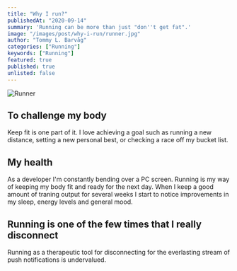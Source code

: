 ```yaml
---
title: "Why I run?"
publishedAt: "2020-09-14"
summary: 'Running can be more than just "don''t get fat".'
image: "/images/post/why-i-run/runner.jpg"
author: "Tommy L. Barvåg"
categories: ["Running"]
keywords: ["Running"]
featured: true
published: true
unlisted: false
---
```


<Image alt="Runner" src="/images/post/why-i-run/runner.jpg" width={1000} height={667} priority />

## To challenge my body

Keep fit is one part of it. I love achieving a goal such as running a new distance, setting a new personal best, or checking a race off my bucket list.

<StravaRunningGoals center />

## My health

As a developer I'm constantly bending over a PC screen. Running is my way of keeping my body
fit and ready for the next day. When I keep a good amount of traning output for several
weeks I start to notice improvements in my sleep, energy levels and general mood.

## Running is one of the few times that I really disconnect

Running as a therapeutic tool for disconnecting for the everlasting stream of push
notifications is undervalued.

<LastStravaActivity />

